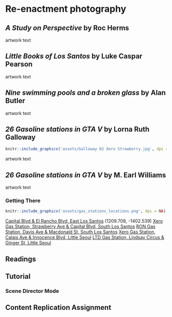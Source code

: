 # Re-enactment photography

## _A Study on Perspective_ by Roc Herms

artwork text

## _Little Books of Los Santos_ by Luke Caspar Pearson 

artwork text

## _Nine swimming pools and a broken glass_ by Alan Butler

artwork text

## _26 Gasoline stations in GTA V_ by Lorna Ruth Galloway 
```r
knitr::include_graphics('assets/Galloway 02 Xero Strawberry.jpg', dpi = NA)
```
artwork text

## _26 Gasoline stations in GTA V_ by M. Earl Williams 

artwork text

### Getting There
```r
knitr::include_graphics('assets/gas_stations_locations.png', dpi = NA)
```

[Capital Blvd & El Rancho Blvd, East Los Santos](https://grandtheftdata.com/landmarks/#513.325,-1374.453,4,hybrid,name=gas_station,Gas_Station,_Capital_Blvd_&_El_Rancho_Blvd,_East_Los_Santos) (1209.708, -1402.539)
[Xero Gas Station, Strawberry Ave & Capital Blvd, South Los Santos](https://grandtheftdata.com/landmarks/#513.325,-1374.453,4,hybrid,name=gas_station,Xero_Gas_Station,_Strawberry_Ave_&_Capital_Blvd,_South_Los_Santos)
[RON Gas Station, Davis Ave & Macdonald St, South Los Santos](https://grandtheftdata.com/landmarks/#513.325,-1374.453,4,hybrid,name=gas_station,RON_Gas_Station,_Davis_Ave_&_Macdonald_St,_South_Los_Santos)
[Xero Gas Station, Calais Ave & Innocence Blvd, Little Seoul](https://grandtheftdata.com/landmarks/#513.325,-1374.453,4,hybrid,name=gas_station,Xero_Gas_Station,_Calais_Ave_&_Innocence_Blvd,_Little_Seoul)
[LTD Gas Station, Lindsay Circus & Ginger St, Little Seoul](https://grandtheftdata.com/landmarks/#513.325,-1374.453,4,hybrid,name=gas_station,LTD_Gas_Station,_Lindsay_Circus_&_Ginger_St,_Little_Seoul)


## Readings

## Tutorial

### Scene Director Mode

## Content Replication Assignment

